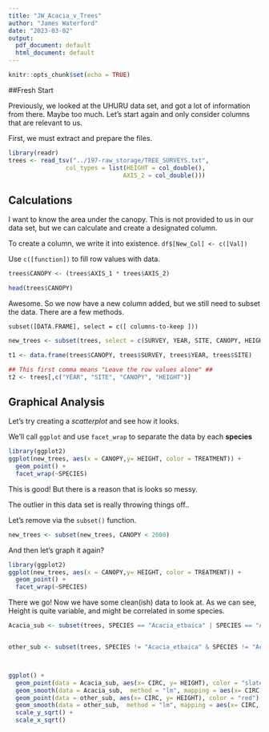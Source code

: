 ```yaml
---
title: "JW_Acacia_v_Trees"
author: "James Waterford"
date: "2023-03-02"
output:
  pdf_document: default
  html_document: default
---
```


```r
knitr::opts_chunk$set(echo = TRUE)
```

##Fresh Start

Previously, we looked at the UHURU data set, and got a lot of information from there. Maybe too much. Let's start again and only consider columns that are relevant to us.

First, we must extract and prepare the files.

```r
library(readr)
trees <- read_tsv("../197-raw_storage/TREE_SURVEYS.txt", 
                col_types = list(HEIGHT = col_double(),
                                AXIS_2 = col_double()))
```

## Calculations

I want to know the area under the canopy. This is not provided to us in our data set,
but we can calculate and create a designated column.

To create a column, we write it into existence.  `df$[New_Col] <- c([Val])`

Use `c([function])` to fill row values with data.

```r

trees$CANOPY <- (trees$AXIS_1 * trees$AXIS_2)

head(trees$CANOPY)
```

Awesome. So we now have a new column added, but we still need to subset the data. There are a few methods.

`subset([DATA.FRAME], select = c([ columns-to-keep ]))`

```r
new_trees <- subset(trees, select = c(SURVEY, YEAR, SITE, CANOPY, HEIGHT, TREATMENT, SPECIES))

t1 <- data.frame(trees$CANOPY, trees$SURVEY, trees$YEAR, trees$SITE)

## This first comma means "Leave the row values alone" ##
t2 <- trees[,c("YEAR", "SITE", "CANOPY", "HEIGHT")] 

```
## Graphical Analysis

Let's try creating a *scatterplot* and see how it looks. 

We'll call `ggplot` and use `facet_wrap` to separate the data by each **species**

```r
library(ggplot2)
ggplot(new_trees, aes(x = CANOPY,y= HEIGHT, color = TREATMENT)) +
  geom_point() +
  facet_wrap(~SPECIES)
```
This is good! But there is a reason that is looks so messy.

The outlier in this data set is really throwing things off..

Let's remove via the `subset()` function.
``` r
new_trees <- subset(new_trees, CANOPY < 2000)
```
And then let's graph it again?
```r
library(ggplot2)
ggplot(new_trees, aes(x = CANOPY,y= HEIGHT, color = TREATMENT)) +
  geom_point() +
  facet_wrap(~SPECIES) 
```
There we go! Now we have some clean(ish) data to look at. As we can see, Height is quite variable, and might be correlated in some species. 

```r


Acacia_sub <- subset(trees, SPECIES == "Acacia_etbaica" | SPECIES == "Acacia_drepanolobium" | SPECIES == "Acacia_brevispica" | SPECIES == "Acacia_mellifera") 


other_sub <- subset(trees, SPECIES != "Acacia_etbaica" & SPECIES != "Acacia_drepanolobium" & SPECIES != "Acacia_brevispica" & SPECIES != "Acacia_mellifera")



ggplot() +
  geom_point(data = Acacia_sub, aes(x= CIRC, y= HEIGHT), color = "slategray") +
  geom_smooth(data = Acacia_sub,  method = "lm", mapping = aes(x= CIRC, y= HEIGHT), color = "grey23") +
  geom_point(data = other_sub, aes(x= CIRC, y= HEIGHT), color = "red") +
  geom_smooth(data = other_sub,  method = "lm", mapping = aes(x= CIRC, y= HEIGHT), color = "tomato2") +
  scale_y_sqrt() +
  scale_x_sqrt()
                
  
```

